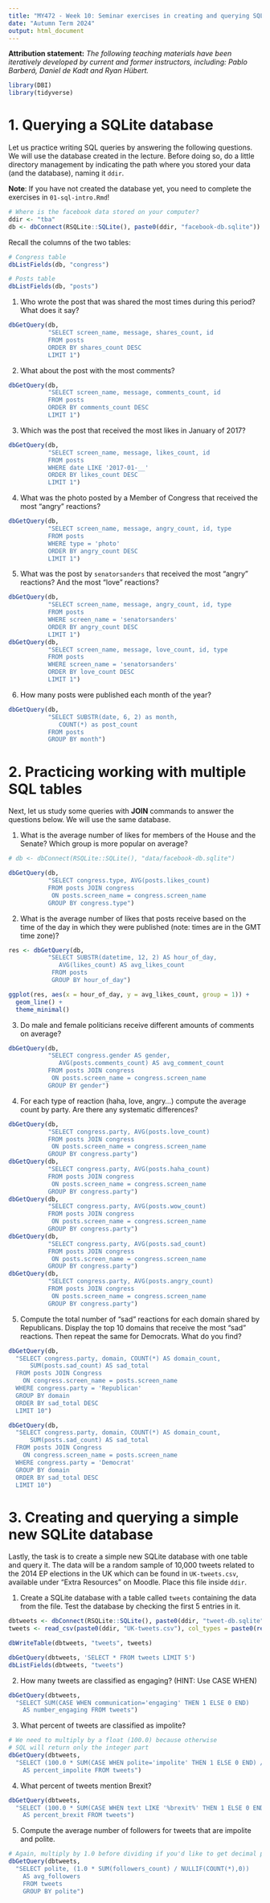 ```yaml
---
title: "MY472 - Week 10: Seminar exercises in creating and querying SQLite databases - solution"
date: "Autumn Term 2024"
output: html_document
---
```


**Attribution statement:** _The following teaching materials have been iteratively developed by current and former instructors, including: Pablo Barberá, Daniel de Kadt and Ryan Hübert._

```r
library(DBI)
library(tidyverse)
```

# 1. Querying a SQLite database

Let us practice writing SQL queries by answering the following questions. We will use the database created in the lecture. Before doing so, do a little directory management by indicating the path where you stored your data (and the database), naming it `ddir`. 

**Note**: If you have not created the database yet, you need to complete the exercises in `01-sql-intro.Rmd`!

```r
# Where is the facebook data stored on your computer?
ddir <- "tba" 
db <- dbConnect(RSQLite::SQLite(), paste0(ddir, "facebook-db.sqlite"))
```

Recall the columns of the two tables:

```r
# Congress table
dbListFields(db, "congress")

# Posts table
dbListFields(db, "posts")
```

1. Who wrote the post that was shared the most times during this period? What does it say?

```r
dbGetQuery(db, 
           "SELECT screen_name, message, shares_count, id
           FROM posts
           ORDER BY shares_count DESC
           LIMIT 1")
```

2. What about the post with the most comments?

```r
dbGetQuery(db, 
           "SELECT screen_name, message, comments_count, id
           FROM posts
           ORDER BY comments_count DESC
           LIMIT 1")
```

3. Which was the post that received the most likes in January of 2017?

```r
dbGetQuery(db, 
           "SELECT screen_name, message, likes_count, id
           FROM posts
           WHERE date LIKE '2017-01-__'
           ORDER BY likes_count DESC
           LIMIT 1")
```

4. What was the photo posted by a Member of Congress that received the most "angry" reactions?

```r
dbGetQuery(db, 
           "SELECT screen_name, message, angry_count, id, type
           FROM posts
           WHERE type = 'photo'
           ORDER BY angry_count DESC
           LIMIT 1")
```

5. What was the post by `senatorsanders` that received the most "angry" reactions? And the most "love" reactions?

```r
dbGetQuery(db, 
           "SELECT screen_name, message, angry_count, id, type
           FROM posts
           WHERE screen_name = 'senatorsanders'
           ORDER BY angry_count DESC
           LIMIT 1")
dbGetQuery(db, 
           "SELECT screen_name, message, love_count, id, type
           FROM posts
           WHERE screen_name = 'senatorsanders'
           ORDER BY love_count DESC
           LIMIT 1")
```

6. How many posts were published each month of the year?

```r
dbGetQuery(db, 
           "SELECT SUBSTR(date, 6, 2) as month, 
              COUNT(*) as post_count
           FROM posts
           GROUP BY month")
```


# 2. Practicing working with multiple SQL tables

Next, let us study some queries with **JOIN** commands to answer the questions below. We will use the same database.

1. What is the average number of likes for members of the House and the Senate? Which group is more popular on average?

```r
# db <- dbConnect(RSQLite::SQLite(), "data/facebook-db.sqlite")

dbGetQuery(db, 
           "SELECT congress.type, AVG(posts.likes_count)
           FROM posts JOIN congress
            ON posts.screen_name = congress.screen_name
           GROUP BY congress.type")
```

2. What is the average number of likes that posts receive based on the time of the day in which they were published (note: times are in the GMT time zone)?

```r
res <- dbGetQuery(db,
           "SELECT SUBSTR(datetime, 12, 2) AS hour_of_day, 
              AVG(likes_count) AS avg_likes_count
            FROM posts
            GROUP BY hour_of_day")

ggplot(res, aes(x = hour_of_day, y = avg_likes_count, group = 1)) +
  geom_line() +
  theme_minimal()
```

3. Do male and female politicians receive different amounts of comments on average?

```r
dbGetQuery(db,
           "SELECT congress.gender AS gender,
              AVG(posts.comments_count) AS avg_comment_count 
           FROM posts JOIN congress
            ON posts.screen_name = congress.screen_name
           GROUP BY gender")
```

4. For each type of reaction (haha, love, angry...) compute the average count by party. Are there any systematic differences?

```r
dbGetQuery(db, 
           "SELECT congress.party, AVG(posts.love_count)
           FROM posts JOIN congress
            ON posts.screen_name = congress.screen_name
           GROUP BY congress.party")
dbGetQuery(db, 
           "SELECT congress.party, AVG(posts.haha_count)
           FROM posts JOIN congress
            ON posts.screen_name = congress.screen_name
           GROUP BY congress.party")
dbGetQuery(db, 
           "SELECT congress.party, AVG(posts.wow_count)
           FROM posts JOIN congress
            ON posts.screen_name = congress.screen_name
           GROUP BY congress.party")
dbGetQuery(db, 
           "SELECT congress.party, AVG(posts.sad_count)
           FROM posts JOIN congress
            ON posts.screen_name = congress.screen_name
           GROUP BY congress.party")
dbGetQuery(db, 
           "SELECT congress.party, AVG(posts.angry_count)
           FROM posts JOIN congress
            ON posts.screen_name = congress.screen_name
           GROUP BY congress.party")
```

5. Compute the total number of "sad" reactions for each domain shared by Republicans. Display the top 10 domains that receive the most "sad" reactions. Then repeat the same for Democrats. What do you find?

```r
dbGetQuery(db, 
  "SELECT congress.party, domain, COUNT(*) AS domain_count,
      SUM(posts.sad_count) AS sad_total
  FROM posts JOIN Congress
    ON congress.screen_name = posts.screen_name
  WHERE congress.party = 'Republican'
  GROUP BY domain
  ORDER BY sad_total DESC
  LIMIT 10")

dbGetQuery(db, 
  "SELECT congress.party, domain, COUNT(*) AS domain_count,
      SUM(posts.sad_count) AS sad_total
  FROM posts JOIN Congress
    ON congress.screen_name = posts.screen_name
  WHERE congress.party = 'Democrat'
  GROUP BY domain
  ORDER BY sad_total DESC
  LIMIT 10")
```


# 3. Creating and querying a simple new SQLite database

Lastly, the task is to create a simple new SQLite database with one table and query it. The data will be a random sample of 10,000 tweets related to the 2014 EP elections in the UK which can be found in `UK-tweets.csv`, available under "Extra Resources" on Moodle. Place this file inside `ddir`.

1. Create a SQLite database with a table called `tweets` containing the data from the file. Test the database by checking the first 5 entries in it.

```r
dbtweets <- dbConnect(RSQLite::SQLite(), paste0(ddir, "tweet-db.sqlite"))
tweets <- read_csv(paste0(ddir, "UK-tweets.csv"), col_types = paste0(rep("c", 10), collapse = "")) 

dbWriteTable(dbtweets, "tweets", tweets)

dbGetQuery(dbtweets, 'SELECT * FROM tweets LIMIT 5')
dbListFields(dbtweets, "tweets")        
```

2. How many tweets are classified as engaging? (HINT: Use CASE WHEN)

```r
dbGetQuery(dbtweets, 
  "SELECT SUM(CASE WHEN communication='engaging' THEN 1 ELSE 0 END)  
    AS number_engaging FROM tweets")
```

3. What percent of tweets are classified as impolite?

```r
# We need to multiply by a float (100.0) because otherwise 
# SQL will return only the integer part
dbGetQuery(dbtweets, 
  "SELECT (100.0 * SUM(CASE WHEN polite='impolite' THEN 1 ELSE 0 END) / NULLIF(COUNT(*),0)) 
    AS percent_impolite FROM tweets")
```

4. What percent of tweets mention Brexit?

```r
dbGetQuery(dbtweets, 
  "SELECT (100.0 * SUM(CASE WHEN text LIKE '%brexit%' THEN 1 ELSE 0 END) / NULLIF(COUNT(*),0)) 
    AS percent_brexit FROM tweets")
```

5. Compute the average number of followers for tweets that are impolite and polite.

```r
# Again, multiply by 1.0 before dividing if you'd like to get decimal points
dbGetQuery(dbtweets, 
  "SELECT polite, (1.0 * SUM(followers_count) / NULLIF(COUNT(*),0)) 
    AS avg_followers 
    FROM tweets
    GROUP BY polite")
```

